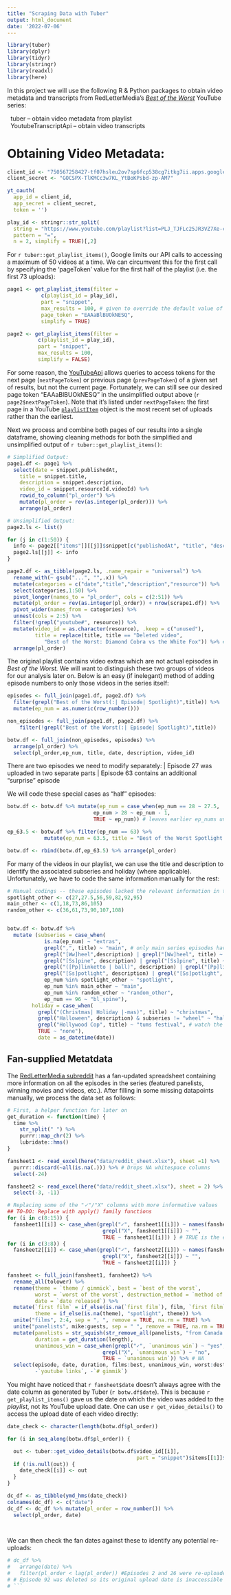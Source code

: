 ```yaml
---
title: "Scraping Data with Tuber"
output: html_document
date: '2022-07-06'
---
```


```r
library(tuber)
library(dplyr)
library(tidyr)
library(stringr)
library(readxl)
library(here)
```

In this project we will use the following R & Python packages to obtain video metadata and transcripts from RedLetterMedia's [*Best of the Worst*](https://www.youtube.com/playlist?list=PLJ_TJFLc25JR3VZ7Xe-cmt4k3bMKBZ5Tm) YouTube series: 

|   tuber -- obtain video metadata from playlist
|   YoutubeTranscriptApi -- obtain video transcripts

# Obtaining Video Metadata:

```r

client_id <- "750567258427-tf07hsleu2ov7sp6fcp538cg7itkg7ii.apps.googleusercontent.com"
client_secret <- "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"

yt_oauth(
  app_id = client_id, 
  app_secret = client_secret,
  token = '')

play_id <- stringr::str_split(
  string = "https://www.youtube.com/playlist?list=PLJ_TJFLc25JR3VZ7Xe-cmt4k3bMKBZ5Tm",
  pattern = "=",
  n = 2, simplify = TRUE)[,2]

```

For `r tuber::get_playlist_items()`, Google limits our API calls to accessing a maximum of 50 videos at a time. We can circumvent this for the first call by specifying the 'pageToken' value for the first half of the playlist (i.e. the first 73 uploads): 

```r
page1 <- get_playlist_items(filter =
           c(playlist_id = play_id),
           part = "snippet",
           max_results = 100, # given to override the default value of 50
           page_token = "EAAaBlBUOkNESQ", 
           simplify = TRUE)    

page2 <- get_playlist_items(filter =
          c(playlist_id = play_id),
          part = "snippet",
          max_results = 100, 
          simplify = FALSE)
```

For some reason, the [YouTubeApi](https://developers.google.com/youtube/v3/guides/implementation/pagination) allows queries to access tokens for the next page (`nextPageToken`) or previous page (`prevPageToken`) of a given set of results, but not the current page. Fortunately, we can still see our desired page token "EAAaBlBUOkNESQ" in the unsimplified output above (`r page2$nextPageToken`). Note that it's listed under `nextPageToken`: the first page in a YouTube [`playlistItem`](https://developers.google.com/youtube/v3/docs/playlistItems) object is the most recent set of uploads rather than the earliest. 

Next we process and combine both pages of our results into a single dataframe, showing cleaning methods for both the simplified and unsimplified output of `r tuber::get_playlist_items()`:

```r
# Simplified Output:
page1.df <- page1 %>% 
  select(date = snippet.publishedAt,
    title = snippet.title,
    description = snippet.description,
    video_id = snippet.resourceId.videoId) %>% 
    rowid_to_column("pl_order") %>% 
    mutate(pl_order = rev(as.integer(pl_order))) %>%
    arrange(pl_order)

# Unsimplified Output:
page2.ls <- list()

for (j in c(1:50)) {
  info <- page2[["items"]][[j]]$snippet[c("publishedAt", "title", "description", "resourceId")]
  page2.ls[[j]] <- info
}

page2.df <- as_tibble(page2.ls, .name_repair = "universal") %>%
  rename_with(~ gsub("...", "",.x)) %>%
  mutate(categories = c("date","title","description","resource")) %>%
  select(categories,1:50) %>%
  pivot_longer(names_to = "pl_order", cols = c(2:51)) %>%
  mutate(pl_order = rev(as.integer(pl_order)) + nrow(scrape1.df)) %>%
  pivot_wider(names_from = categories) %>%
  unnest(cols = 2:5) %>%
  filter(!grepl("youtube#", resource)) %>%
  mutate(video_id = as.character(resource), .keep = c("unused"),
         title = replace(title, title == "Deleted video",
            "Best of the Worst: Diamond Cobra vs the White Fox")) %>% # removed due to copyright strike
  arrange(pl_order)

```

The original playlist contains video extras which are not actual episodes in *Best of the Worst.* We will want to distinguish these two groups of videos for our analysis later on. Below is an easy (if inelegant) method of adding episode numbers to only those videos in the series itself:

```r
episodes <- full_join(page1.df, page2.df) %>% 
  filter(grepl("Best of the Worst(:| Episode| Spotlight)",title)) %>% 
  mutate(ep_num = as.numeric(row_number())) 

non_episodes <- full_join(page1.df, page2.df) %>%
    filter(!grepl("Best of the Worst(:| Episode| Spotlight)",title))

botw.df <- full_join(non_episodes, episodes) %>% 
  arrange(pl_order) %>%
  select(pl_order,ep_num, title, date, description, video_id)
```

There are two episodes we need to modify separately:
|   Episode 27 was uploaded in two separate parts 
|   Episode 63 contains an additional "surprise" episode

We will code these special cases as "half" episodes:

```r
botw.df <- botw.df %>% mutate(ep_num = case_when(ep_num == 28 ~ 27.5,
                            ep_num > 28 ~ ep_num - 1,
                            TRUE ~ ep_num)) # leaves earlier ep_nums unchanged

ep_63.5 <- botw.df %>% filter(ep_num == 63) %>% 
            mutate(ep_num = 63.5, title = "Best of the Worst Spotlight: Partners")

botw.df <- rbind(botw.df,ep_63.5) %>% arrange(pl_order)

```


For many of the videos in our playlist, we can use the title and description to identify the associated subseries and holiday (where applicable). Unfortunately, we have to code the same information manually for the rest: 

```r
# Manual codings -- these episodes lacked the relevant information in their titles and videos
spotlight_other <- c(27,27.5,56,59,82,92,95)
main_other <- c(1,18,73,86,105)
random_other <- c(36,61,73,90,107,108)


botw.df <- botw.df %>%
  mutate (subseries = case_when(
            is.na(ep_num) ~ "extras",
            grepl(",", title) ~ "main", # only main series episodes have multiple movies in their titles
            grepl("[Ww]heel",description) | grepl("[Ww]heel", title) ~ "wheel",
            grepl("[Ss]pine", description) | grepl("[Ss]pine", title) ~ "bl_spine",
            grepl("([Pp]linketto | ball)", description) | grepl("[Pp]linketto", title) ~ "plinketto",
            grepl("[Ss]potlight", description) | grepl("[Ss]potlight", title) ~ "spotlight",
            ep_num %in% spotlight_other ~ "spotlight",
            ep_num %in% main_other ~ "main",
            ep_num %in% random_other ~ "random_other",
            ep_num == 96 ~ "bl_spine"),
        holiday = case_when(
          grepl("(Christmas| Holiday |-mas)", title) ~ "christmas",
          grepl("Halloween", description) & subseries != "wheel" ~ "halloween",
          grepl("Hollywood Cop", title) ~ "tums festival", # watch the episode...
          TRUE ~ "none"),
          date = as_datetime(date))


```



## Fan-supplied Metatdata

The [RedLetterMedia subreddit](https://www.reddit.com/r/RedLetterMedia/) has a fan-updated spreadsheet containing more information on all the episodes in the series (featured panelists, winning movies and videos, etc.). After filling in some missing datapoints manually, we process the data set as follows: 

```r
# First, a helper function for later on 
get_duration <- function(time) { 
  time %>%
    str_split(" ") %>%
    purrr::map_chr(2) %>%
    lubridate::hms()
}

fansheet1 <- read_excel(here("data/reddit_sheet.xlsx"), sheet =1) %>%
  purrr::discard(~all(is.na(.))) %>% # Drops NA whitespace columns 
  select(-24)

fansheet2 <- read_excel(here("data/reddit_sheet.xlsx"), sheet = 2) %>% 
  select(-3, -11) 

# Replacing some of the "✓"/"X" columns with more informative values
## TO-DO: Replace with apply() family functions 
for (i in c(8:15)) {
  fansheet1[[i]] <- case_when(grepl("✓", fansheet1[[i]]) ~ names(fansheet1)[[i]],
                               grepl("X", fansheet1[[i]]) ~ "",
                               TRUE ~ fansheet1[[i]]) } # TRUE is the else condition
for (i in c(3:8)) {
  fansheet2[[i]] <- case_when(grepl("✓", fansheet2[[i]]) ~ names(fansheet2)[[i]],
                               grepl("X", fansheet2[[i]]) ~ "",
                               TRUE ~ fansheet2[[i]]) }

fansheet <- full_join(fansheet1, fansheet2) %>% 
  rename_all(tolower) %>%
  rename(theme = `theme / gimmick`, best = `best of the worst`,
         worst = `worst of the worst`, destruction_method = `method of destruction`,
         date = `date released`) %>%
  mutate(`first film` = if_else(is.na(`first film`), film, `first film`),
         theme = if_else(is.na(theme), "spotlight", theme)) %>%
  unite("films", 2:4, sep = ", ", remove = TRUE, na.rm = TRUE) %>%
  unite("panelists", mike:guests, sep = " ", remove = TRUE, na.rm = TRUE) %>%
  mutate(panelists = str_squish(str_remove_all(panelists, "from Canada|&")), 
         duration = get_duration(length),
         unanimous_win = case_when(grepl("✓", `unanimous win`) ~ "yes",
                               grepl("X", `unanimous win`) ~ "no",
                               TRUE ~ `unanimous win`)) %>% # NA
  select(episode, date, duration, films:best, unanimous_win, worst:destruction_method,
         -`youtube links`, -`# gimmik`)         
```

You might have noticed that `r fansheet$date` doesn't always agree with the date column as generated by Tuber (`r botw.df$date`). This is because `r get_playlist_items()` gave us the date on which the video was added to the *playlist*, not its YouTube upload date. One can use `r get_video_details()` to access the upload date of each video directly: 

```r
date_check <- character(length(botw.df$pl_order))

for (i in seq_along(botw.df$pl_order)) {

  out <- tuber::get_video_details(botw.df$video_id[[i]],
                                          part = "snippet")$items[[1]]$snippet$publishedAt
  if (!is.null(out)) {
    date_check[[i]] <- out
  }
}  

dc_df <- as_tibble(ymd_hms(date_check))
colnames(dc_df) <- c("date")
dc_df <- dc_df %>% mutate(pl_order = row_number()) %>% 
  select(pl_order, date) 

  
```

We can then check the fan dates against these to identify any potential re-uploads: 

```r
# dc_df %>% 
#   arrange(date) %>% 
#   filter(pl_order < lag(pl_order)) #Episodes 2 and 26 were re-uploaded
# # Episode 92 was deleted so its original upload date is inaccessible 
# ```

```




